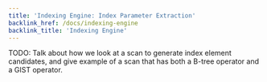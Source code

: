 ```yaml
---
title: 'Indexing Engine: Index Parameter Extraction'
backlink_href: /docs/indexing-engine
backlink_title: 'Indexing Engine'
---
```


TODO: Talk about how we look at a scan to generate index element candidates, and give example of a scan that
has both a B-tree operator and a GIST operator.
